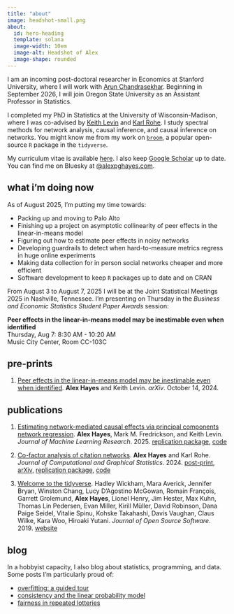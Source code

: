 ```yaml
---
title: "about"
image: headshot-small.png
about:
  id: hero-heading
  template: solana
  image-width: 10em
  image-alt: Headshot of Alex
  image-shape: rounded
---
```


:::{#hero-heading}

I am an incoming post-doctoral researcher in Economics at Stanford University, where I will work with [Arun Chandrasekhar](https://stanford.edu/~arungc/). Beginning in September 2026, I will join Oregon State University as an Assistant Professor in Statistics. 

I completed my PhD in Statistics at the University of Wisconsin-Madison, where I was co-advised by [Keith Levin](https://pages.stat.wisc.edu/~kdlevin/) and [Karl Rohe](http://pages.stat.wisc.edu/~karlrohe/). I study spectral methods for network analysis, causal inference, and causal inference on networks. You might know me from my work on [`broom`](https://broom.tidymodels.org/), a popular open-source `R` package in the `tidyverse`. 

My curriculum vitae is available [here](academic-cv.pdf). I also keep [Google Scholar](https://scholar.google.com/citations?hl=en&user=6g1T3WIAAAAJ) up to date. You can find me on Bluesky at [@alexpghayes.com](https://bsky.app/profile/alexpghayes.com).

:::


## what i'm doing now

As of August 2025, I'm putting my time towards:

- Packing up and moving to Palo Alto
- Finishing up a project on asymptotic collinearity of peer effects in the linear-in-means model
- Figuring out how to estimate peer effects in noisy networks
- Developing guardrails to detect when hard-to-measure metrics regress in huge online experiments
- Making data collection for in person social networks cheaper and more efficient
- Software development to keep `R` packages up to date and on CRAN

From August 3 to August 7, 2025 I will be at the Joint Statistical Meetings 2025 in Nashville, Tennessee. I'm presenting on Thursday in the *Business and Economic Statistics Student Paper Awards* session:

**Peer effects in the linear-in-means model may be inestimable even when identified**  
Thursday, Aug 7: 8:30 AM - 10:20 AM   
Music City Center, Room CC-103C

## pre-prints

1. [Peer effects in the linear-in-means model may be inestimable even when identified](http://arxiv.org/abs/2410.10772). **Alex Hayes** and Keith Levin. *arXiv*. October 14, 2024.

## publications

1. [Estimating network-mediated causal effects via principal components network regression](http://jmlr.org/papers/v26/23-1317.html). **Alex Hayes**, Mark M. Fredrickson, and Keith Levin. *Journal of Machine Learning Research*. 2025.  [replication package](https://github.com/alexpghayes/network-mediation-replication), [code](https://github.com/alexpghayes/latentnetmediate)

1. [Co-factor analysis of citation networks](http://www.tandfonline.com/10.1080/10618600.2024.2394464). **Alex Hayes** and Karl Rohe. *Journal of Computational and Graphical Statistics*. 2024. [post-print](./papers/cofactor-analysis-of-citation-networks-aom.pdf), [arXiv](https://arxiv.org/abs/2408.14604), [replication package](https://github.com/alexpghayes/citation-cofactoring-replication), [code](https://rohelab.github.io/fastadi/)

1. [Welcome to the tidyverse](https://joss.theoj.org/papers/10.21105/joss.01686). Hadley Wickham, Mara Averick, Jennifer Bryan, Winston Chang, Lucy D'Agostino McGowan, Romain François, Garrett Grolemund, **Alex Hayes**, Lionel Henry, Jim Hester, Max Kuhn, Thomas Lin Pedersen, Evan Miller, Kirill Müller, David Robinson, Dana Paige Seidel, Vitalie Spinu, Kohske Takahashi, Davis Vaughan, Claus Wilke, Kara Woo, Hiroaki Yutani. *Journal of Open Source Software*. 2019. [website](https://www.tidyverse.org/)

## blog

In a hobbyist capacity, I also blog about statistics, programming, and data. Some posts I'm particularly proud of:

- [overfitting: a guided tour](./post/2020-01-06_overfitting-a-guide-tour/)
- [consistency and the linear probability model](./post/2019-08-31_consistency-and-the-linear-probability-model/)
- [fairness in repeated lotteries](./post/2024-06-09_repeated-lotteries/)

<!-- [schedule a meeting with me](https://calendly.com/alexpghayes) -->

<!-- - I have extensive experience with network data, causal inference, regression, embeddings and clustering. -->

<!-- - I excel at applied statistics, especially developing new methods to analyze complex data sets. -->

<!-- - I love to collaborate with social scientists and product teams on involved projects. -->

<!-- You can find my resume [here](./resume/). I'm currently based in Madison, WI. -->

<!-- - I'm particularly well-suited for roles as a statistician, research scientist, research software engineer, or data scientist. -->

<!-- I tend to focus on inference and uncertainty quantification (i.e., "how certain are we that this experiment caused a change") over prediction, but am open to both kinds of roles. For example, here's a short analysis  -->

<!-- - I am an experienced `R` package developer and open-source project maintainer. You might know me from my work on [`broom`](https://broom.tidymodels.org/), a popular open-source `R` package in the `tidyverse`. -->

<!-- - I enjoy writing and care a lot about explaining things clearly. I'm particularly proud of [this explanation of overfitting](./post/2020-01-06_overfitting-a-guide-tour/) and [this explanation of hypothesis testing](./post/2022-11-02-hypothesis-testing-by-example/). -->

<!-- - I have extensive experience with network data, causal inference, regression, embeddings and clustering. -->

<!-- - I excel at applied statistics, especially developing new methods to analyze complex data sets. -->

<!-- - I love to collaborate with social scientists and product teams on involved projects. -->

<!-- You can find my resume [here](./resume/). I'm currently based in Madison, WI. -->

<!-- - I'm particularly well-suited for roles as a statistician, research scientist, research software engineer, or data scientist. -->

<!-- I tend to focus on inference and uncertainty quantification (i.e., "how certain are we that this experiment caused a change") over prediction, but am open to both kinds of roles. For example, here's a short analysis  -->

<!-- ## news

[mit page on direct and indirect costs](https://ras.mit.edu/grant-and-contract-administration/sponsored-projects-basics/direct-and-indirect-costs)
 -->
<!-- 
## consulting at oregon state

- how to collaborate with me

## students
- classes i'm teaching
- working with me / lab manual
- understanding what's happening in academia
- for prospective students -- research topics of interest

update affiliations -->